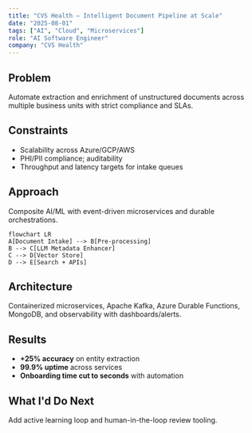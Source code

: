 ```yaml
---
title: "CVS Health — Intelligent Document Pipeline at Scale"
date: "2025-08-01"
tags: ["AI", "Cloud", "Microservices"]
role: "AI Software Engineer"
company: "CVS Health"
---
```


## Problem
Automate extraction and enrichment of unstructured documents across multiple business units with strict compliance and SLAs.

## Constraints
- Scalability across Azure/GCP/AWS
- PHI/PII compliance; auditability
- Throughput and latency targets for intake queues

## Approach
Composite AI/ML with event-driven microservices and durable orchestrations.

```mermaid
flowchart LR
A[Document Intake] --> B[Pre-processing]
B --> C[LLM Metadata Enhancer]
C --> D[Vector Store]
D --> E[Search + APIs]
```

## Architecture
Containerized microservices, Apache Kafka, Azure Durable Functions, MongoDB, and observability with dashboards/alerts.

## Results
- **+25% accuracy** on entity extraction
- **99.9% uptime** across services
- **Onboarding time cut to seconds** with automation

## What I'd Do Next
Add active learning loop and human-in-the-loop review tooling.


